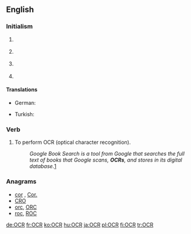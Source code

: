 ==English==

===Initialism===
{{en-initialism}}

# {{context|computing|lang=en}} {{initialism of|optical character recognition|Optical Character Recognition}}
# {{context|education|UK|lang=en}} {{initialism of|[[Oxford]], [[Cambridge]] & [[RSA]]}} {{gloss|examinations (board)}}
# {{context|politics|US|lang=en}} {{initialism of|[[office|Office]] [[for]] [[civil rights|Civil Rights]]}}
# {{context|religion|lang=en}} {{initialism of|[[office|Office]] [[of]] [[the]] [[chief|Chief]] [[Rabbi]]}}

====Translations====
{{trans-top}}
* German: {{t+|de|OCR|f}}
{{trans-mid}}
* Turkish: {{t-|tr|OKT}}
{{trans-bottom}}

===Verb===
{{en-verb|OCR|ing}}

# To perform OCR (optical character recognition).
#: ''Google Book Search is a tool from Google that searches the full text of books that Google scans, '''OCRs''', and stores in its digital database.''[http://en.wikipedia.org/wiki/Google_Book_Search]

===Anagrams===
* [[cor#English|cor]] , [[Cor.#English|Cor.]]
* [[CRO#English|CRO]]
* [[orc#English|orc]], [[ORC#English|ORC]]
* [[roc#English|roc]], [[ROC#English|ROC]]

[[de:OCR]]
[[fr:OCR]]
[[ko:OCR]]
[[hu:OCR]]
[[ja:OCR]]
[[pl:OCR]]
[[fi:OCR]]
[[tr:OCR]]